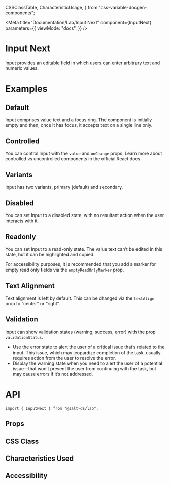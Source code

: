   CSSClassTable,
  CharacteristicUsage,
} from "css-variable-docgen-components";

<Meta
  title="Documentation/Lab/Input Next"
  component={InputNext}
  parameters={{
    viewMode: "docs",
  }}
/>

# Input Next

Input provides an editable field in which users can enter arbitrary text and numeric values.

# Examples

## Default

Input comprises value text and a focus ring. The component is initially empty and then, once it has focus, it accepts text on a single line only.

<Canvas>
  <Story id="core-input-next--default" />
</Canvas>

## Controlled

You can control Input with the `value` and `onChange` props. Learn more about <Link href="https://react.dev/learn/sharing-state-between-components#controlled-and-uncontrolled-components">controlled vs uncontrolled components in the official React docs</Link>.

<Canvas>
  <Story id="core-input-next--controlled" />
</Canvas>

## Variants

Input has two variants, primary (default) and secondary.

<Canvas>
  <Story id="core-input-next--variants" />
</Canvas>

## Disabled

You can set Input to a disabled state, with no resultant action when the user interacts with it.

<Canvas>
  <Story id="core-input-next--disabled" />
</Canvas>

## Readonly

You can set Input to a read-only state. The value text can’t be edited in this state, but it can be highlighted and copied.

<Canvas>
  <Story id="core-input-next--readonly" />
</Canvas>

For accessibility purposes, it is recommended that you add a marker for empty read only fields via the `emptyReadOnlyMarker` prop.

<Canvas>
  <Story id="core-input—next--empty-readonly-marker" />
</Canvas>

## Text Alignment

Text alignment is left by default. This can be changed via the `textAlign` prop to “center” or “right”.

<Canvas>
  <Story id="core-input—next--text-alignment" />
</Canvas>

## Validation

Input can show validation states (warning, success, error) with the prop `validationStatus`.

<Canvas>
  <Story id="core-input-next--validation" />
</Canvas>

- Use the error state to alert the user of a critical issue that’s related to the input. This issue, which may jeopardize completion of the task, usually requires action from the user to resolve the error.
- Display the warning state when you need to alert the user of a potential issue—that won’t prevent the user from continuing with the task, but may cause errors if it’s not addressed.

# API

```
import { InputNext } from "@salt-ds/lab";
```

## Props

<ArgsTable of={InputNext} />

## CSS Class

<CSSClassTable of={InputNext} />

## Characteristics Used

<CharacteristicUsage of={InputNext} />

## Accessibility

<HelpAndSupport />
